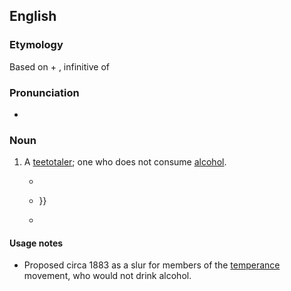 ==English==

===Etymology===
Based on {{etyl|la|en}} {{term|aqua||water|lang=la}} + {{term|bibere|lang=la}}, infinitive of {{term/t|la|bibō||to drink}}

===Pronunciation===
* {{IPA|/æk.wə.bɪb/|lang=en}}

===Noun===
{{en-noun}}

# {{context|very|rare|obsolete|derogatory|lang=en}} A [[teetotaler]]; one who does not consume [[alcohol]].
#* {{quote-book|year=1883|title=The Louisville Medical News: a weekly journal of medicine and surgery: Volumes 15-16 |passage=and '''aquabibs''' are epithets bestowed by the champions of alcohol in London upon the temperance folk.}}
#* {{quote-book|year=1949|title=The spectacular San Franciscans|author=Julia Cooley Altrocchi|passage=Dwight L. Moody and John B. Gough, the great '''aquabib''', had commanded attention {{...}}<!--Google Books preview stops here-->}}
#* {{quote-book|year=1966|title=Topographical poetry in XVII-century Eng|author=Robert Arnold Aubin|passage=While its more sober counterpart was directed to quite different ends by a pugnacious '''aquabib''', William Henry Draper}}

====Usage notes====
* Proposed circa 1883 as a slur for members of the [[temperance]] movement, who would not drink alcohol.